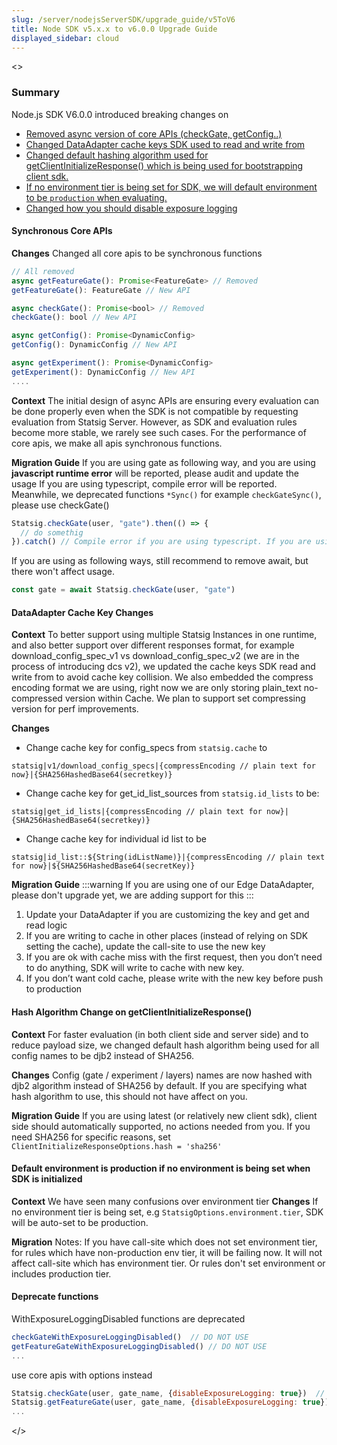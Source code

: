 ```yaml
---
slug: /server/nodejsServerSDK/upgrade_guide/v5ToV6
title: Node SDK v5.x.x to v6.0.0 Upgrade Guide
displayed_sidebar: cloud
---
```

<>
### Summary 

Node.js SDK V6.0.0 introduced breaking changes on 
- [Removed async version of core APIs (checkGate, getConfig..)](#synchronous-core-apis)
- [Changed DataAdapter cache keys SDK used to read and write from](#dataadapter-cache-key-changes)
- [Changed default hashing algorithm used for getClientInitializeResponse() which is being used for bootstrapping client sdk.](#hash-algorithm-change-on-getclientinitializeresponse)
- [If no environment tier is being set for SDK, we will default environment to be `production` when evaluating.](#default-environment-is-production-if-no-environment-is-being-set-when-sdk-is-initialized) 
- [Changed how you should disable exposure logging](#deprecate-functions)

#### Synchronous Core APIs
**Changes**
Changed all core apis to be synchronous functions 
```javascript
// All removed
async getFeatureGate(): Promise<FeatureGate> // Removed
getFeatureGate(): FeatureGate // New API

async checkGate(): Promise<bool> // Removed
checkGate(): bool // New API

async getConfig(): Promise<DynamicConfig>
getConfig(): DynamicConfig // New API

async getExperiment(): Promise<DynamicConfig>
getExperiment(): DynamicConfig // New API
....

```

**Context**
The initial design of async APIs are ensuring every evaluation can be done properly even when the SDK is not compatible by requesting evaluation from Statsig Server. 
However, as SDK and evaluation rules become more stable, we rarely see such cases. For the performance of core apis, we make all apis synchronous functions.

**Migration Guide**
If you are using gate as following way, and you are using **javascript runtime error** will be reported, please audit and update the usage
If you are using typescript, compile error will be reported.
Meanwhile, we deprecated functions `*Sync()` for example `checkGateSync()`, please use checkGate() 
```javascript
Statsig.checkGate(user, "gate").then(() => {
  // do somethig
}).catch() // Compile error if you are using typescript. If you are using javascript, there will be runtime error please audit and 
```
If you are using as following ways, still recommend to remove await, but there won't affect usage.
``` javascript
const gate = await Statsig.checkGate(user, "gate")
```
#### DataAdapter Cache Key Changes
**Context**
To better support using multiple Statsig Instances in one runtime, and also better support over different responses format, for example download_config_spec_v1 vs download_config_spec_v2 (we are in the process of introducing dcs v2), we updated the cache keys SDK read and write from to avoid cache key collision. 
We also embedded the compress encoding format we are using, right now we are only storing plain_text no-compressed version within Cache. We plan to support set compressing version for perf improvements.

**Changes**
- Change cache key for config_specs from `statsig.cache` to 

 `statsig|v1/download_config_specs|{compressEncoding // plain text for now}|{SHA256HashedBase64(secretkey)}`

- Change cache key for get_id_list_sources from `statsig.id_lists` to be:

`statsig|get_id_lists|{compressEncoding // plain text for now}|{SHA256HashedBase64(secretkey)}`

- Change cache key for individual id list to be 

`statsig|id_list::${String(idListName)}|{compressEncoding // plain text for now}|${SHA256HashedBase64(secretKey)}`

**Migration Guide**
:::warning
If you are using one of our Edge DataAdapter, please don't upgrade yet, we are adding support for this
:::
1. Update your DataAdapter if you are customizing the key and get and read logic 
2. If you are writing to cache in other places (instead of relying on SDK setting the cache), update the call-site to use the new key
3. If you are ok with cache miss with the first request, then you don’t need to do anything, SDK will write to cache with new key.
4. If you don’t want cold cache, please write with the new key before push to production

#### Hash Algorithm Change on getClientInitializeResponse() 
**Context**
For faster evaluation (in both client side and server side) and to reduce payload size, we changed default hash algorithm being used for all config names to be djb2 instead of SHA256. 

**Changes**
Config (gate / experiment / layers) names are now hashed with djb2 algorithm instead of SHA256 by default. If you are specifying what hash algorithm to use, this should not have affect on you. 

**Migration Guide**
If you are using latest (or relatively new client sdk), client side should automatically supported, no actions needed from you. 
If you need SHA256 for specific reasons, set `ClientInitializeResponseOptions.hash = 'sha256'`

#### Default environment is production if no environment is being set when SDK is initialized
**Context**
We have seen many confusions over environment tier 
**Changes**
If no environment tier is being set, e.g `StatsigOptions.environment.tier`, SDK will be auto-set to be production.

**Migration**
Notes: If you have call-site which does not set environment tier, for rules which have non-production env tier, it will be failing now.
It will not affect call-site which has environment tier. Or rules don't set environment or includes production tier. 

#### Deprecate functions
WithExposureLoggingDisabled functions are deprecated
```javascript
checkGateWithExposureLoggingDisabled()  // DO NOT USE
getFeatureGateWithExposureLoggingDisabled() // DO NOT USE
...
```
use core apis with options instead

```javascript
Statsig.checkGate(user, gate_name, {disableExposureLogging: true})  // Use
Statsig.getFeatureGate(user, gate_name, {disableExposureLogging: true})  // USE
...
```
</>
